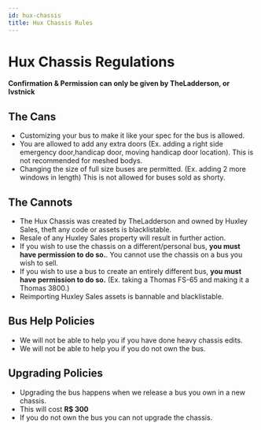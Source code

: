 ```yaml
---
id: hux-chassis
title: Hux Chassis Rules
---
```


# Hux Chassis Regulations

__**Confirmation & Permission can only be given by TheLadderson, or lvstnick**__

## The Cans

- Customizing your bus to make it like your spec for the bus is allowed.
- You are allowed to add any extra doors (Ex. adding a right side emergency door,handicap door, moving handicap door location). This is not recommended for meshed bodys.
- Changing the size of full size buses are permitted. (Ex. adding 2 more windows in length) This is not allowed for buses sold as shorty.

## The Cannots

- The Hux Chassis was created by TheLadderson and owned by Huxley Sales, theft any code or assets is blacklistable.
- Resale of any Huxley Sales property will result in further action.
- If you wish to use the chassis on a different/personal bus, **you must have permission to do so.**. You cannot use the chassis on a bus you wish to sell.
- If you wish to use a bus to create an entirely different bus, **you must have permission to do so.** (Ex. taking a Thomas FS-65 and making it a Thomas 3800.)
- Reimporting Huxley Sales assets is bannable and blacklistable.

## Bus Help Policies

- We will not be able to help you if you have done heavy chassis edits.
- We will not be able to help you if you do not own the bus.

## Upgrading Policies

- Upgrading the bus happens when we release a bus you own in a new chassis.
- This will cost **R$ 300**
- If you do not own the bus you can not upgrade the chassis.
